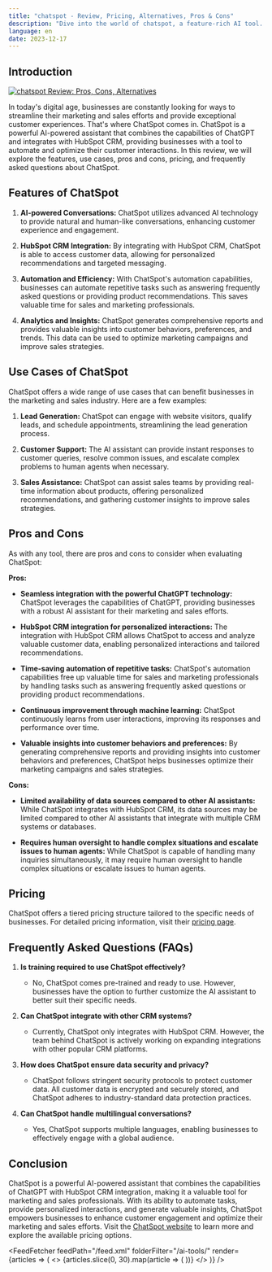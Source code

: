```yaml
---
title: "chatspot - Review, Pricing, Alternatives, Pros & Cons"
description: "Dive into the world of chatspot, a feature-rich AI tool. Learn about its features, pricing, and how it's making an impact. Don't miss out!"
language: en
date: 2023-12-17
---
```

        
## Introduction


<BlogHeader />


[![chatspot Review: Pros, Cons, Alternatives](/ai-tools/chatspot.png)](https://chatspot.ai/)



In today's digital age, businesses are constantly looking for ways to streamline their marketing and sales efforts and provide exceptional customer experiences. That's where ChatSpot comes in. ChatSpot is a powerful AI-powered assistant that combines the capabilities of ChatGPT and integrates with HubSpot CRM, providing businesses with a tool to automate and optimize their customer interactions. In this review, we will explore the features, use cases, pros and cons, pricing, and frequently asked questions about ChatSpot.

## Features of ChatSpot

1. **AI-powered Conversations:** ChatSpot utilizes advanced AI technology to provide natural and human-like conversations, enhancing customer experience and engagement.

2. **HubSpot CRM Integration:** By integrating with HubSpot CRM, ChatSpot is able to access customer data, allowing for personalized recommendations and targeted messaging.

3. **Automation and Efficiency:** With ChatSpot's automation capabilities, businesses can automate repetitive tasks such as answering frequently asked questions or providing product recommendations. This saves valuable time for sales and marketing professionals.

4. **Analytics and Insights:** ChatSpot generates comprehensive reports and provides valuable insights into customer behaviors, preferences, and trends. This data can be used to optimize marketing campaigns and improve sales strategies.

## Use Cases of ChatSpot

ChatSpot offers a wide range of use cases that can benefit businesses in the marketing and sales industry. Here are a few examples:

1. **Lead Generation:** ChatSpot can engage with website visitors, qualify leads, and schedule appointments, streamlining the lead generation process.

2. **Customer Support:** The AI assistant can provide instant responses to customer queries, resolve common issues, and escalate complex problems to human agents when necessary.

3. **Sales Assistance:** ChatSpot can assist sales teams by providing real-time information about products, offering personalized recommendations, and gathering customer insights to improve sales strategies.

## Pros and Cons

As with any tool, there are pros and cons to consider when evaluating ChatSpot:

**Pros:**

- **Seamless integration with the powerful ChatGPT technology:** ChatSpot leverages the capabilities of ChatGPT, providing businesses with a robust AI assistant for their marketing and sales efforts.

- **HubSpot CRM integration for personalized interactions:** The integration with HubSpot CRM allows ChatSpot to access and analyze valuable customer data, enabling personalized interactions and tailored recommendations.

- **Time-saving automation of repetitive tasks:** ChatSpot's automation capabilities free up valuable time for sales and marketing professionals by handling tasks such as answering frequently asked questions or providing product recommendations.

- **Continuous improvement through machine learning:** ChatSpot continuously learns from user interactions, improving its responses and performance over time.

- **Valuable insights into customer behaviors and preferences:** By generating comprehensive reports and providing insights into customer behaviors and preferences, ChatSpot helps businesses optimize their marketing campaigns and sales strategies.

**Cons:**

- **Limited availability of data sources compared to other AI assistants:** While ChatSpot integrates with HubSpot CRM, its data sources may be limited compared to other AI assistants that integrate with multiple CRM systems or databases.

- **Requires human oversight to handle complex situations and escalate issues to human agents:** While ChatSpot is capable of handling many inquiries simultaneously, it may require human oversight to handle complex situations or escalate issues to human agents.

## Pricing

ChatSpot offers a tiered pricing structure tailored to the specific needs of businesses. For detailed pricing information, visit their [pricing page](https://chatspot.ai/pricing).

## Frequently Asked Questions (FAQs)

1. **Is training required to use ChatSpot effectively?**
   - No, ChatSpot comes pre-trained and ready to use. However, businesses have the option to further customize the AI assistant to better suit their specific needs.

2. **Can ChatSpot integrate with other CRM systems?**
   - Currently, ChatSpot only integrates with HubSpot CRM. However, the team behind ChatSpot is actively working on expanding integrations with other popular CRM platforms.

3. **How does ChatSpot ensure data security and privacy?**
   - ChatSpot follows stringent security protocols to protect customer data. All customer data is encrypted and securely stored, and ChatSpot adheres to industry-standard data protection practices.

4. **Can ChatSpot handle multilingual conversations?**
   - Yes, ChatSpot supports multiple languages, enabling businesses to effectively engage with a global audience.

## Conclusion

ChatSpot is a powerful AI-powered assistant that combines the capabilities of ChatGPT with HubSpot CRM integration, making it a valuable tool for marketing and sales professionals. With its ability to automate tasks, provide personalized interactions, and generate valuable insights, ChatSpot empowers businesses to enhance customer engagement and optimize their marketing and sales efforts. Visit the [ChatSpot website](https://chatspot.ai/) to learn more and explore the available pricing options.


<AdComponent />


<FeedFetcher feedPath="/feed.xml" folderFilter="/ai-tools/" render={articles => (
    <>
        <Cards>
            {articles.slice(0, 30).map(article => (
                <Card key={article.link} title={article.title} href={article.link} />
            ))}
        </Cards>
    </>
)} />

